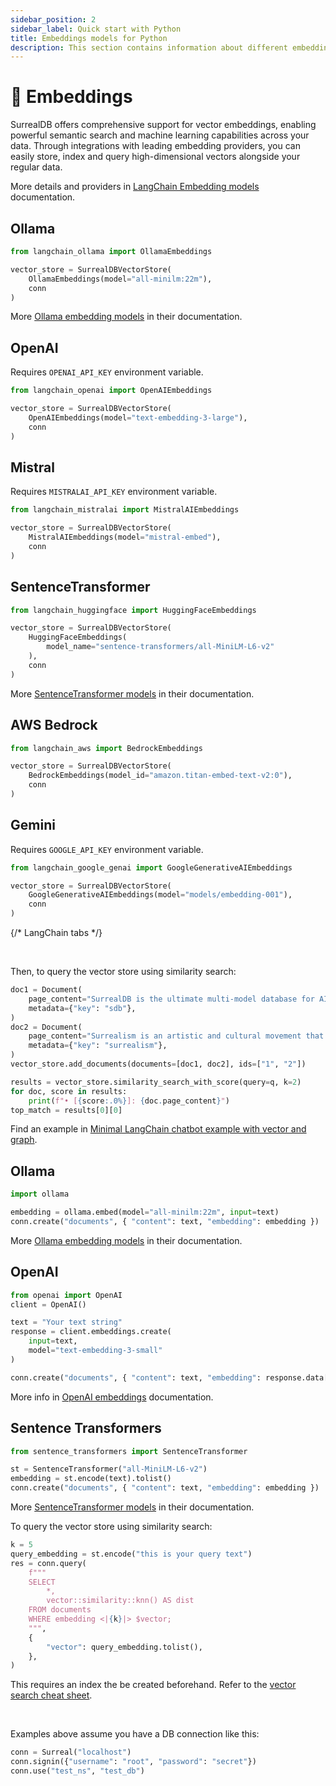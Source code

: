 ```yaml
---
sidebar_position: 2
sidebar_label: Quick start with Python
title: Embeddings models for Python
description: This section contains information about different embedding models you can use with SurrealDB.
---
```



# 🐍 Embeddings

SurrealDB offers comprehensive support for vector embeddings, enabling powerful semantic search and machine learning capabilities across your data. Through integrations with leading embedding providers, you can easily store, index and query high-dimensional vectors alongside your regular data.

<Tabs>
<TabItem label="LangChain">

More details and providers in [LangChain Embedding models](https://python.langchain.com/docs/integrations/text_embedding/) documentation.

<Tabs>
<TabItem label="Ollama">

## Ollama

```python
from langchain_ollama import OllamaEmbeddings

vector_store = SurrealDBVectorStore(
    OllamaEmbeddings(model="all-minilm:22m"),
    conn
)
```

More [Ollama embedding models](https://ollama.com/search?c=embedding) in their documentation.

</TabItem>

<TabItem label="OpenAI">

## OpenAI

Requires `OPENAI_API_KEY` environment variable.

```python
from langchain_openai import OpenAIEmbeddings

vector_store = SurrealDBVectorStore(
    OpenAIEmbeddings(model="text-embedding-3-large"),
    conn
)
```
</TabItem>

<TabItem label="Mistral">

## Mistral

Requires `MISTRALAI_API_KEY` environment variable.

```python
from langchain_mistralai import MistralAIEmbeddings

vector_store = SurrealDBVectorStore(
    MistralAIEmbeddings(model="mistral-embed"),
    conn
)
```
</TabItem>

<TabItem label="SentenceTransformer">

## SentenceTransformer

```python
from langchain_huggingface import HuggingFaceEmbeddings

vector_store = SurrealDBVectorStore(
    HuggingFaceEmbeddings(
        model_name="sentence-transformers/all-MiniLM-L6-v2"
    ),
    conn
)
```

More [SentenceTransformer models](https://www.sbert.net/docs/sentence_transformer/pretrained_models.html) in their documentation.
</TabItem>

<TabItem label="AWS Bedrock">

## AWS Bedrock

```python
from langchain_aws import BedrockEmbeddings

vector_store = SurrealDBVectorStore(
    BedrockEmbeddings(model_id="amazon.titan-embed-text-v2:0"),
    conn
)
```
</TabItem>

<TabItem label="Gemini">

## Gemini

Requires `GOOGLE_API_KEY` environment variable.

```python
from langchain_google_genai import GoogleGenerativeAIEmbeddings

vector_store = SurrealDBVectorStore(
    GoogleGenerativeAIEmbeddings(model="models/embedding-001"),
    conn
)
```
</TabItem>

</Tabs> {/* LangChain tabs */}

<br />

Then, to query the vector store using similarity search:

```python
doc1 = Document(
    page_content="SurrealDB is the ultimate multi-model database for AI applications",
    metadata={"key": "sdb"},
)
doc2 = Document(
    page_content="Surrealism is an artistic and cultural movement that emerged in the early 20th century",
    metadata={"key": "surrealism"},
)
vector_store.add_documents(documents=[doc1, doc2], ids=["1", "2"])

results = vector_store.similarity_search_with_score(query=q, k=2)
for doc, score in results:
    print(f"• [{score:.0%}]: {doc.page_content}")
top_match = results[0][0]
```

Find an example in [Minimal LangChain chatbot example with vector and graph](/blog/minimal-langchain-chatbot-example-with-vector-and-graph).

</TabItem>

<TabItem label="Vanilla">

<Tabs>
<TabItem label="Ollama">

## Ollama

```python
import ollama

embedding = ollama.embed(model="all-minilm:22m", input=text)
conn.create("documents", { "content": text, "embedding": embedding })
```

More [Ollama embedding models](https://ollama.com/search?c=embedding) in their documentation.

</TabItem>

<TabItem label="OpenAI">

## OpenAI

```python
from openai import OpenAI
client = OpenAI()

text = "Your text string"
response = client.embeddings.create(
    input=text,
    model="text-embedding-3-small"
)

conn.create("documents", { "content": text, "embedding": response.data[0].embedding })
```

More info in [OpenAI embeddings](https://platform.openai.com/docs/guides/embeddings?lang=python) documentation.

</TabItem>

<TabItem label="Sentence Transformers">

## Sentence Transformers

```python
from sentence_transformers import SentenceTransformer

st = SentenceTransformer("all-MiniLM-L6-v2")
embedding = st.encode(text).tolist()
conn.create("documents", { "content": text, "embedding": embedding })
```

More [SentenceTransformer models](https://www.sbert.net/docs/sentence_transformer/pretrained_models.html) in their documentation.

</TabItem>

To query the vector store using similarity search:

```python
k = 5
query_embedding = st.encode("this is your query text")
res = conn.query(
    f"""
    SELECT
        *,
        vector::similarity::knn() AS dist
    FROM documents
    WHERE embedding <|{k}|> $vector;
    """,
    {
        "vector": query_embedding.tolist(),
    },
)
```

This requires an index the be created beforehand. Refer to the [vector search cheat sheet](/docs/surrealdb/reference-guide/vector-search#vector-search-cheat-sheet).

</Tabs>
</TabItem>


</Tabs>

<br />

Examples above assume you have a DB connection like this:

```python
conn = Surreal("localhost")
conn.signin({"username": "root", "password": "secret"})
conn.use("test_ns", "test_db")
```
